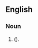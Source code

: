 {{also|ribcages|rib cages}}
==English==

===Noun===
{{head|en|noun plural form|head=[[rib]]-[[cage]]s}}

# {{plural of|rib-cage|lang=en|nodot=1}} ({{alternative spelling of|ribcages|lang=en|nocap=1|nodot=1}}).